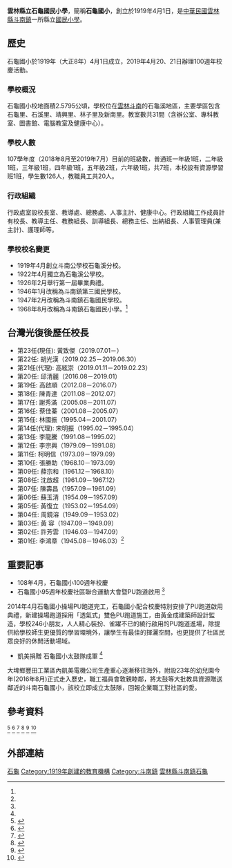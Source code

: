 {{prose|time=2017-02-17T15:01:41+00:00}}
{{Infobox School
| name = 雲林縣立石龜國民小學
| other_name = {{lang|en|Shihguei Elementary school}}
| logo = 
| motto = 
| students = 100 <ref name="學校人數" />
| established = 1919年4月1日
| type = 縣立[[國民小學|國民小學]]
| affiliation = [[雲林縣政府|雲林縣政府]]
| district = [[雲林縣|雲林縣]]
| grades = 小一至小六 <ref name="學校人數" /> <ref name="班級網頁" />
| principal = 黃致傑 <ref name="學校沿革" />
| faculty = 
| staff = 
| athletics = [[木球_(台灣)|木球_(台灣)]]隊、[[田徑|田徑]]隊
| magazine = 
| address = {{ROC}}[[台灣省|台灣省]][[雲林縣|雲林縣]][[斗南鎮|斗南鎮]]石龜里南生路1號
| fax = 
| information = {{url|https://www.facebook.com/skesweare100/}}
| website = {{url|https://skes.ylc.edu.tw/}}
| telephone = +886 5 5972354
| director = 教導主任：王櫻臻 
總務主任：吳秋霞<ref name="班級網頁" />
}}

'''雲林縣立石龜國民小學'''，簡稱'''石龜國小'''，創立於1919年4月1日，是[[中華民國|中華民國]][[雲林縣|雲林縣]][[斗南鎮|斗南鎮]]一所縣立[[國民小學|國民小學]]。

== 歷史 ==
石龜國小於1919年（大正8年）4月1日成立，2019年4月20、21日辦理100週年校慶活動。
===學校概況===
石龜國小校地面積2.5795公頃，學校位在[[雲林縣|雲林]][[斗南鎮|斗南]]的石龜溪地區，主要學區包含石龜里、石溪里、靖興里、林子里及新南里。教室數共31間（含辦公室、專科教室、圖書館、電腦教室及健康中心）。

===學校人數===
107學年度（2018年8月至2019年7月）目前的班級數，普通班一年級1班，二年級1班，三年級1班，四年級1班，五年級2班，六年級1班，共7班，本校設有資源學習班1班，學生數126人，教職員工共20人。

===行政組織===
行政處室設校長室、教導處、總務處、人事主計、健康中心。行政組織工作成員計有校長、教導主任、教務組長、訓導組長、總務主任、出納組長、人事管理員(兼主計)、護理師等。

===學校校名變更===
*1919年4月創立斗南公學校石龜溪分校。
*1922年4月獨立為石龜溪公學校。 
*1926年2月舉行第一屆畢業典禮。 
*1946年1月改稱為斗南鎮第三國民學校。 
*1947年2月改稱為斗南鎮石龜國民學校。 
*1968年8月改稱為斗南鎮石龜國民小學。<ref name="學校沿革" />

==台灣光復後歷任校長==
*第23任(現任): 黃致傑（2019.07.01－）
*第22任: 胡光漢（2019.02.25－2019.06.30）
*第21任(代理): 高絃崇（2019.01.11－2019.02.23）
*第20任: 邱清麗（2016.08－2019.01）
*第19任: 高啟順（2012.08－2016.07）
*第18任: 陳青達（2011.08－2012.07）
*第17任: 謝秀滿（2005.08－2011.07）
*第16任: 蔡佳蓁（2001.08－2005.07）
*第15任: 林國振（1995.04－2001.07）
*第14任(代理): 宋明振（1995.02－1995.04）
*第13任: 李龍騰（1991.08－1995.02）
*第12任: 李宗興（1979.09－1991.08）
*第11任: 柯明信（1973.09－1979.09）
*第10任: 張勝助（1968.10－1973.09）
*第09任: 薛宗和（1961.12－1968.10）
*第08任: 沈啟超（1961.09－1967.12）
*第07任: 陳壽昌（1957.09－1961.09）
*第06任: 蘇玉清（1954.09－1957.09）
*第05任: 黃復立（1953.02－1954.09）
*第04任: 周鏡溶（1949.09－1953.02）
*第03任: 黃  容（1947.09－1949.09）
*第02任: 許芳雲（1946.03－1947.09）
*第01任: 李鴻章（1945.08－1946.03）<ref name="學校沿革" />

==重要記事==
*108年4月，石龜國小100週年校慶
*石龜國小95週年校慶社區聯合運動大會暨PU跑道啟用 <ref name="PU跑道" />
2014年4月石龜國小操場PU跑道完工，石龜國小配合校慶特別安排了PU跑道啟用典禮，新建操場跑道採用「透氣式」雙色PU跑道施工，由黃金成建築師設計監造，學校246小朋友，人人精心裝扮、雀躍不已的繞行啟用的PU跑道進場，除提供給學校師生更優質的學習環境外，讓學生有最佳的揮灑空間，也更提供了社區民眾良好的休閒活動場域。

*凱美捐贈 石龜國小太鼓隊成軍 <ref name="太鼓隊" />
大埤鄉豐田工業區內凱美電機公司生產重心逐漸移往海外，附設23年的幼兒園今年(2016年8月)正式走入歷史，職工福員會敦親睦鄰，將太鼓等大批教具資源贈送鄰近的斗南石龜國小，該校立即成立太鼓隊，回報企業職工對社區的愛。

==參考資料==

<!--校網-->
<ref name="學校沿革">{{Cite web|url=http://163.27.193.4/%E7%9F%B3%E9%BE%9C%E7%B6%B2%E7%AB%99%E5%85%AC%E9%96%8B%E8%B3%87%E6%96%99/%E5%AD%B8%E6%A0%A1%E5%9F%BA%E6%9C%AC%E8%B3%87%E6%96%99/%E7%9F%B3%E9%BE%9C%E5%9C%8B%E5%B0%8F%E6%A0%A1%E5%8F%B2%E6%A6%82%E6%B3%81%E8%88%87%E5%9F%BA%E6%9C%AC%E8%B3%87%E6%96%99/index.htm|title=石龜國小校史|accessdate=2017-02-18|work=石龜國小網站|publisher=縣立石龜國小|archive-url=https://web.archive.org/web/20170218070058/http://163.27.193.4/%E7%9F%B3%E9%BE%9C%E7%B6%B2%E7%AB%99%E5%85%AC%E9%96%8B%E8%B3%87%E6%96%99/%E5%AD%B8%E6%A0%A1%E5%9F%BA%E6%9C%AC%E8%B3%87%E6%96%99/%E7%9F%B3%E9%BE%9C%E5%9C%8B%E5%B0%8F%E6%A0%A1%E5%8F%B2%E6%A6%82%E6%B3%81%E8%88%87%E5%9F%BA%E6%9C%AC%E8%B3%87%E6%96%99/index.htm|archive-date=2017-02-18|dead-url=yes}}</ref>
<ref name="學校人數">{{Cite web|url=http://163.27.193.4/%E7%9F%B3%E9%BE%9C%E7%B6%B2%E7%AB%99%E5%85%AC%E9%96%8B%E8%B3%87%E6%96%99/%E5%AD%B8%E6%A0%A1%E5%9F%BA%E6%9C%AC%E8%B3%87%E6%96%99/%E7%9F%B3%E9%BE%9C%E5%9C%8B%E5%B0%8F%E6%A0%A1%E5%8F%B2%E6%A6%82%E6%B3%81%E8%88%87%E5%9F%BA%E6%9C%AC%E8%B3%87%E6%96%99/index.htm|title=學校人數|accessdate=2017-02-18|work=石龜國小網站|publisher=縣立石龜國小|archive-url=https://web.archive.org/web/20170218070058/http://163.27.193.4/%E7%9F%B3%E9%BE%9C%E7%B6%B2%E7%AB%99%E5%85%AC%E9%96%8B%E8%B3%87%E6%96%99/%E5%AD%B8%E6%A0%A1%E5%9F%BA%E6%9C%AC%E8%B3%87%E6%96%99/%E7%9F%B3%E9%BE%9C%E5%9C%8B%E5%B0%8F%E6%A0%A1%E5%8F%B2%E6%A6%82%E6%B3%81%E8%88%87%E5%9F%BA%E6%9C%AC%E8%B3%87%E6%96%99/index.htm|archive-date=2017-02-18|dead-url=yes}}</ref>
<ref name="行政組織">{{Cite web|url=https://sites.google.com/a/mail.ylc.edu.tw/skeswww/classweb|title=行政組織|accessdate=2017-02-18|work=石龜國小網站|publisher=縣立石龜國小}}</ref>
<ref name="班級網頁">{{Cite web|url=https://sites.google.com/a/mail.ylc.edu.tw/skeswww/classweb|title=班級網頁|accessdate=2017-02-18|work=石龜國小網站|publisher=縣立石龜國小}}</ref>
<!--新聞-->
<ref name="PU跑道">{{Cite news|url=http://www.yunlin.gov.tw/newskm/index-1.asp?m=&m1=6&m2=45&id=201404120004|title=石龜國小95週年校慶社區聯合運動大會暨PU跑道啟用|last=雲林縣政府新聞參考資料|first=|date=2014-04-12|work=雲林縣政府新聞參考資料|accessdate=2016-02-18|archive-url=https://web.archive.org/web/20170218063958/http://www.yunlin.gov.tw/newskm/index-1.asp?m=&m1=6&m2=45&id=201404120004|archive-date=2017-02-18|dead-url=yes}}</ref>
<ref name="太鼓隊">{{Cite news|url=http://www.chinatimes.com/newspapers/20160923000720-260107|title=凱美捐贈 石龜國小太鼓隊成軍|last=許素惠|first=|date=2016-09-23|work=中國時報|accessdate=2016-02-18}}</ref>

==外部連結==
{{Commonscat|Shihguei Elementary school}}
{{雲林縣國民中小學}}
[[Category:雲林縣小學|石龜]]
[[Category:1919年創建的教育機構|Category:1919年創建的教育機構]]
[[Category:斗南鎮|Category:斗南鎮]]
[[Category:臺灣百年小學|雲林縣斗南鎮石龜]]
{{DEFAULTSORT:Shihguei Elementary school}}